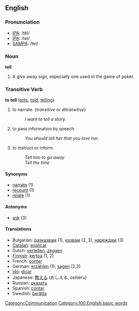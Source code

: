 ==English==

=== Pronunciation ===
*[[w:IPA|IPA]]: /tĕl/
*[[w:IPA|IPA]]: /tel/
*[[w:SAMPA|SAMPA]]: /tel/

===Noun===
'''tell'''
# A give away sign, especially one used in the game of poker.

===Transitive Verb ===
'''to tell''' ([[tells]], [[told]], [[telling]])
# to narrate. (''transitive or ditransitive'')
#: ''I want to tell a story''.
# to pass information by speech.
#: ''You should tell her that you love her''.
# to instruct or inform.
#: ''Tell him to go away''
#: ''Tell the time''

==== Synonyms ====
*[[narrate]] (1)
*[[recount]] (1)
*[[relate]] (1)

==== Antonyms ====
*[[ask]] (3)

==== Translations ====
*Bulgarian: [[разказвам]] (1), [[казвам]] (2, 3), [[нареждам]] (3)
*[[Catalan]]: [[explicar]]
*Dutch: [[vertellen]], [[zeggen]]
*[[Finnish]]: [[kertoa]] (1, 2)
*French: [[conter]]
*German: [[erzählen]] (1), [[sagen]] (2,3)
*[[Ido]]: [[dicar]]
*Japanese: [[教える]] (おしえる, oshieru)
*Russian: [[сказать]]
*Spanish: [[contar]]
*Swedish: [[berätta]]

[[Category:Communication]]
[[Category:100 English basic words]]